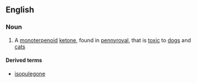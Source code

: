 ==English==

===Noun===
{{wikipedia}}
{{en-noun|-}}

# {{context|organic compound|lang=en}} A [[monoterpenoid]] [[ketone]], found in [[pennyroyal]], that is [[toxic]] to [[dog]]s and [[cat]]s

====Derived terms====
* [[isopulegone]]